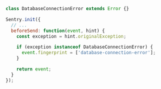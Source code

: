 ```javascript
class DatabaseConnectionError extends Error {}

Sentry.init({
  // ...
  beforeSend: function(event, hint) {
    const exception = hint.originalException;

    if (exception instanceof DatabaseConnectionError) {
      event.fingerprint = ['database-connection-error'];
    }

    return event;
  }
});
```
